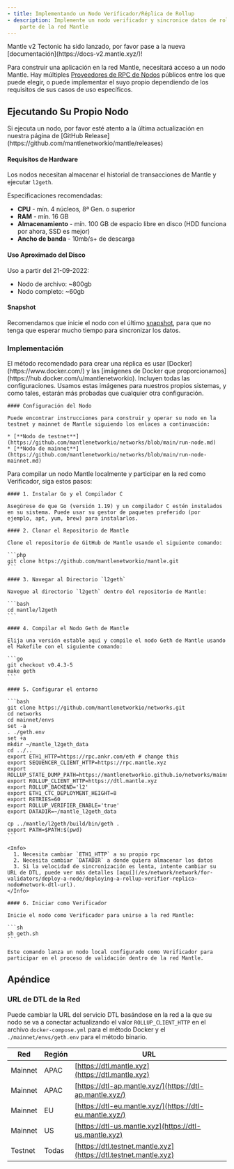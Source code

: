 ```yaml
---
- title: Implementando un Nodo Verificador/Réplica de Rollup
- description: Implemente un nodo verificador y sincronice datos de rollup como
    parte de la red Mantle
---
```


<Warning>
  Mantle v2 Tectonic ha sido lanzado, por favor pase a la nueva [documentación](https://docs-v2.mantle.xyz/)!
</Warning>

Para construir una aplicación en la red Mantle, necesitará acceso a un nodo Mantle. Hay múltiples [Proveedores de RPC de Nodos](/network/network/for-devs/resources-and-tooling/node-rpc-providers) públicos entre los que puede elegir, o puede implementar el suyo propio dependiendo de los requisitos de sus casos de uso específicos.

## Ejecutando Su Propio Nodo

<Warning>
  Si ejecuta un nodo, por favor esté atento a la última actualización en nuestra página de [GitHub Release](https://github.com/mantlenetworkio/mantle/releases)
</Warning>

#### **Requisitos de Hardware**

Los nodos necesitan almacenar el historial de transacciones de Mantle y ejecutar `l2geth`.

Especificaciones recomendadas:

* **CPU** - mín. 4 núcleos, 8ª Gen. o superior
* **RAM** - mín. 16 GB
* **Almacenamiento** - mín. 100 GB de espacio libre en disco (HDD funciona por ahora, SSD es mejor)
* **Ancho de banda** - 10mb/s+ de descarga

#### Uso Aproximado del Disco

Uso a partir del 21-09-2022:

* Nodo de archivo: \~800gb
* Nodo completo: \~60gb

#### Snapshot

Recomendamos que inicie el nodo con el último [snapshot](https://github.com/mantlenetworkio/networks/blob/main/run-node-mainnet.md#download-latest-snapshot-from-mantle), para que no tenga que esperar mucho tiempo para sincronizar los datos.

### Implementación

<Tabs>
  <Tab title="Ejecutando el nodo con Docker">
    El método recomendado para crear una réplica es usar [Docker](https://www.docker.com/) y las [imágenes de Docker que proporcionamos](https://hub.docker.com/u/mantlenetworkio). Incluyen todas las configuraciones. Usamos estas imágenes para nuestros propios sistemas, y como tales, estarán más probadas que cualquier otra configuración.

    #### Configuración del Nodo

    Puede encontrar instrucciones para construir y operar su nodo en la testnet y mainnet de Mantle siguiendo los enlaces a continuación:

    * [**Nodo de testnet**](https://github.com/mantlenetworkio/networks/blob/main/run-node.md)
    * [**Nodo de mainnet**](https://github.com/mantlenetworkio/networks/blob/main/run-node-mainnet.md)
  </Tab>

  <Tab title="Ejecutando el nodo desde el binario">
    Para compilar un nodo Mantle localmente y participar en la red como Verificador, siga estos pasos:

    #### 1. Instalar Go y el Compilador C

    Asegúrese de que Go (versión 1.19) y un compilador C estén instalados en su sistema. Puede usar su gestor de paquetes preferido (por ejemplo, apt, yum, brew) para instalarlos.

    #### 2. Clonar el Repositorio de Mantle

    Clone el repositorio de GitHub de Mantle usando el siguiente comando:

    ```php
    git clone https://github.com/mantlenetworkio/mantle.git
    ```

    #### 3. Navegar al Directorio `l2geth`

    Navegue al directorio `l2geth` dentro del repositorio de Mantle:

    ```bash
    cd mantle/l2geth
    ```

    #### 4. Compilar el Nodo Geth de Mantle

    Elija una versión estable aquí y compile el nodo Geth de Mantle usando el Makefile con el siguiente comando:

    ```go
    git checkout v0.4.3-5
    make geth
    ```

    #### 5. Configurar el entorno

    ```bash
    git clone https://github.com/mantlenetworkio/networks.git
    cd networks
    cd mainnet/envs
    set -a
    . ./geth.env
    set +a 
    mkdir ~/mantle_l2geth_data
    cd ../..
    export ETH1_HTTP=https://rpc.ankr.com/eth # change this
    export SEQUENCER_CLIENT_HTTP=https://rpc.mantle.xyz
    export ROLLUP_STATE_DUMP_PATH=https://mantlenetworkio.github.io/networks/mainnet/genesis.json
    export ROLLUP_CLIENT_HTTP=https://dtl.mantle.xyz
    export ROLLUP_BACKEND='l2'
    export ETH1_CTC_DEPLOYMENT_HEIGHT=8
    export RETRIES=60
    export ROLLUP_VERIFIER_ENABLE='true'
    export DATADIR=~/mantle_l2geth_data

    cp ../mantle/l2geth/build/bin/geth .
    export PATH=$PATH:$(pwd)
    ```

    <Info>
      1. Necesita cambiar `ETH1_HTTP` a su propio rpc
      2. Necesita cambiar `DATADIR` a donde quiera almacenar los datos
      3. Si la velocidad de sincronización es lenta, intente cambiar su URL de DTL, puede ver más detalles [aquí](/es/network/network/for-validators/deploy-a-node/deploying-a-rollup-verifier-replica-node#network-dtl-url).
    </Info>

    #### 6. Iniciar como Verificador

    Inicie el nodo como Verificador para unirse a la red Mantle:

    ```sh
    sh geth.sh
    ```

    Este comando lanza un nodo local configurado como Verificador para participar en el proceso de validación dentro de la red Mantle.
  </Tab>
</Tabs>

## Apéndice

### URL de DTL de la Red

Puede cambiar la URL del servicio DTL basándose en la red a la que su nodo se va a conectar actualizando el valor `ROLLUP_CLIENT_HTTP` en el archivo `docker-compose.yml` para el método Docker y el `./mainnet/envs/geth.env` para el método binario.

| Red     | Región | URL                                                              |
| ------- | ------ | ---------------------------------------------------------------- |
| Mainnet | APAC   | [https://dtl.mantle.xyz](https://dtl.mantle.xyz)                 |
| Mainnet | APAC   | [https://dtl-ap.mantle.xyz/](https://dtl-ap.mantle.xyz/)         |
| Mainnet | EU     | [https://dtl-eu.mantle.xyz/](https://dtl-eu.mantle.xyz/)         |
| Mainnet | US     | [https://dtl-us.mantle.xyz](https://dtl-us.mantle.xyz)           |
| Testnet | Todas  | [https://dtl.testnet.mantle.xyz](https://dtl.testnet.mantle.xyz) |
